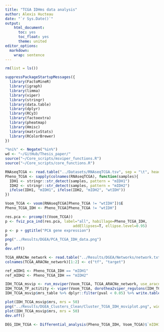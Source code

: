 ```yaml
---
title: "TCGA IDHms data analysis"
author: Alexis Hucteau
date: "`r Sys.Date()`"
output:
    html_document:
      toc: yes
      toc_float: yes
      theme: united
editor_options:
  markdown:
    wrap: sentence
---
```


```r
rm(list = ls())

suppressPackageStartupMessages({
  library(FactoMineR)
  library(igraph)
  library(limma)
  library(viper)
  library(stringr)
  library(data.table)
  library(dplyr)
  library(RCy3)
  library(factoextra)
  library(pheatmap)
  library(Hmisc)
  library(matrixStats)
  library(RColorBrewer)
})

"%ni%" <- Negate("%in%")
wd <- "~/GitHub/Thesis_paper/"
source("~/Core_scripts/msviper_functions.R")
source("~/Core_scripts/core_functions.R")
```

```r
RNAseqTCGA <- read.table("../Datasets/RNAseqTCGA.tsv", sep = "\t", header = T)
Pheno_TCGA <- sapply(colnames(RNAseqTCGA), function(samples){
  IDH1 <- stringr::str_detect(samples, pattern = "mIDH1")
  IDH2 <- stringr::str_detect(samples, pattern = "mIDH2")
  ifelse(IDH1, "mIDH1", ifelse(IDH2, "mIDH2", "wtIDH"))
})
```

```r
Voom_TCGA <- voom(RNAseqTCGA[Pheno_TCGA != "wtIDH"])$E
Pheno_TCGA_IDH <- Pheno_TCGA[Pheno_TCGA != "wtIDH"]
```

```r
res.pca <- prcomp(t(Voom_TCGA))
p <- fviz_pca_ind(res.pca, label="all", habillage=Pheno_TCGA_IDH,
                               addEllipses=T, ellipse.level=0.95)
p <- p + ggtitle("PCA gene expression")
p
png("../Results/DGEA/PCA_TCGA_IDH_data.png")
p
dev.off()
```

```r
TCGA_ARACNe_network <- read.table("../Results/DGEA/Networks/network.txt", sep = "\t", header = T)
colnames(TCGA_ARACNe_network)[1:2] <- c("tf", "target")

ref_mIDH1 <- Pheno_TCGA_IDH == "mIDH1"
ref_mIDH2 <- Pheno_TCGA_IDH == "mIDH2"

IDH_TCGA_msvip <- run_msviper(Voom_TCGA, TCGA_ARACNe_network, use_aracne = T, ref_mIDH1, ref_mIDH2, "mIDH1", "mIDH2", minsize = 4, ges.filter = T)
IDH_TCGA_TF_actitity <- viper(Voom_TCGA, dorothea2viper_regulons(IDH_TCGA_msvip$regulons))
IDH_TCGA_msvip$mrs_table %>% dplyr::filter(pval < 0.05) %>% write.table("../Results/DGEA/Filtered_TF_Diff_activity_TCGA_IDH.tsv", sep = "\t")
```

```r
plot(IDH_TCGA_msvip$mrs, mrs = 50)
png("../Results/DGEA_Clusters_Clean/Cluster_TCGA_IDH_msviplot.png", width = 1280, height = 720)
plot(IDH_TCGA_msvip$mrs, mrs = 50)
dev.off()

```

```r
DEG_IDH_TCGA <- Differential_analysis(Pheno_TCGA_IDH, Voom_TCGA)$`mIDH1-mIDH2`

```

